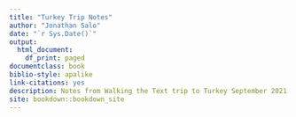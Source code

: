 ```yaml
--- 
title: "Turkey Trip Notes"
author: "Jonathan Salo"
date: "`r Sys.Date()`"
output:
  html_document:
    df_print: paged
documentclass: book
biblio-style: apalike
link-citations: yes
description: Notes from Walking the Text trip to Turkey September 2021.
site: bookdown::bookdown_site
---
```


